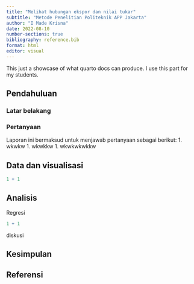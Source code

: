 ```yaml
---
title: "Melihat hubungan ekspor dan nilai tukar"
subtitle: "Metode Penelitian Politeknik APP Jakarta"
author: "I Made Krisna"
date: 2022-08-10
number-sections: true
bibliography: reference.bib
format: html
editor: visual
---
```


This just a showcase of what quarto docs can produce. I use this part for my students.

## Pendahuluan

### Latar belakang

### Pertanyaan

Laporan ini bermaksud untuk menjawab pertanyaan sebagai berikut: 1. wkwkw 1. wkwkkw 1. wkwkwkwkkw

## Data dan visualisasi

```r
1 + 1
```

## Analisis

Regresi

```r
1 + 1
```

diskusi

## Kesimpulan

## Referensi
